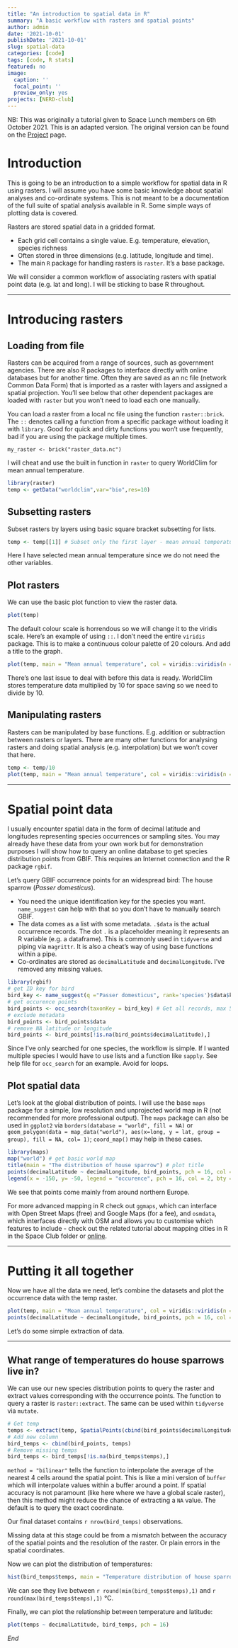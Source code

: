 ```yaml
---
title: "An introduction to spatial data in R"
summary: "A basic workflow with rasters and spatial points"
author: admin
date: '2021-10-01'
publishDate: '2021-10-01'
slug: spatial-data
categories: [code]
tags: [code, R stats]
featured: no
image:
  caption: ''
  focal_point: ''
  preview_only: yes
projects: [NERD-club]
---
```


NB: This was originally a tutorial given to Space Lunch members on 6th October 2021. This is an adapted version. The original version can be found on the [Project](project/NERD-club/) page. 

# Introduction

This is going to be an introduction to a simple workflow for spatial data in R using rasters. I will assume you have some basic knowledge about spatial analyses and co-ordinate systems. This is not meant to be a documentation of the full suite of spatial analysis available in R. Some simple ways of plotting data is covered.

Rasters are stored spatial data in a gridded format. 

- Each grid cell contains a single value. E.g. temperature, elevation, species richness
- Often stored in three dimensions (e.g. latitude, longitude and time).
- The main `R` package for handling rasters is `raster`. It's a base package.

We will consider a common workflow of associating rasters with spatial point data (e.g. lat and long). 
I will be sticking to base R throughout.

***

# Introducing rasters

## Loading from file

Rasters can be acquired from a range of sources, such as government agencies. There are also R packages to interface directly with online databases but for another time. Often they are saved as an nc file (network Common Data Form) that is imported as a raster with layers and assigned a spatial projection. You'll see below that other dependent packages are loaded with `raster` but you won't need to load each one manually.  

You can load a raster from a local nc file using the function `raster::brick`. The `::` denotes calling a function from a specific package without loading it with `library`. Good for quick and dirty functions you won't use frequently, bad if you are using the package multiple times.

```
my_raster <- brick("raster_data.nc")
```

I will cheat and use the built in function in `raster` to query WorldClim for mean annual temperature.

```r
library(raster)
temp <- getData("worldclim",var="bio",res=10)
```

## Subsetting rasters

Subset rasters by layers using basic square bracket subsetting for lists.

```r
temp <- temp[[1]] # Subset only the first layer - mean annual temperature
```

Here I have selected mean annual temperature since we do not need the other variables.

## Plot rasters
 
We can use the basic plot function to view the raster data.

```r
plot(temp)
```

The default colour scale is horrendous so we will change it to the viridis scale. Here's an example of using `::`. I don't need the entire `viridis` package. This is to make a continuous colour palette of 20 colours. And add a title to the graph.

```r
plot(temp, main = "Mean annual temperature", col = viridis::viridis(n = 20))
```

There's one last issue to deal with before this data is ready. WorldClim stores temperature data multiplied by 10 for space saving so we need to divide by 10.

## Manipulating rasters

Rasters can be manipulated by base functions. E.g. addition or subtraction between rasters or layers. There are many other functions for analysing rasters and doing spatial analysis (e.g. interpolation) but we won't cover that here.

```r
temp <- temp/10
plot(temp, main = "Mean annual temperature", col = viridis::viridis(n = 20))
```

***

# Spatial point data

I usually encounter spatial data in the form of decimal latitude and longitudes representing species occurrences or sampling sites. You may already have these data from your own work but for demonstration purposes I will show how to query an online database to get species distribution points from GBIF. This requires an Internet connection and the R package `rgbif`.

Let's query GBIF occurrence points for an widespread bird: The house sparrow (*Passer domesticus*).

* You need the unique identification key for the species you want. `name_suggest` can help with that so you don't have to manually search GBIF.
* The data comes as a list with some metadata. `.$data` is the actual occurrence records. The dot `.` is a placeholder meaning it represents an R variable (e.g. a dataframe). This is commonly used in `tidyverse` and piping via `magrittr`. It is also a cheat's way of using base functions within a pipe.
* Co-ordinates are stored as `decimalLatitude` and `decimalLongitude`. I've removed any missing values.

```r
library(rgbif)
# get ID key for bird
bird_key <- name_suggest(q ="Passer domesticus", rank='species')$data$key[1]
# get occurence points
bird_points <- occ_search(taxonKey = bird_key) # Get all records, max 500 (see variable limit)
# exclude metadata
bird_points <- bird_points$data
# remove NA latitude or longitude
bird_points <- bird_points[!is.na(bird_points$decimalLatitude),]
```

Since I've only searched for one species, the workflow is simple. If I wanted multiple species I would have to use lists and a function like `sapply`. See help file for `occ_search` for an example. Avoid for loops.

## Plot spatial data

Let's look at the global distribution of points. I will use the base `maps` package for a simple, low resolution and unprojected world map in R (not recommended for more professional output). The `maps` package can also be used in `ggplot2` via `borders(database = "world", fill = NA)` or `geom_polygon(data = map_data("world"), aes(x=long, y = lat, group = group), fill = NA, col= 1)`; `coord_map()` may help in these cases.

```r
library(maps)
map("world") # get basic world map
title(main = "The distribution of house sparrow") # plot title
points(decimalLatitude ~ decimalLongitude, bird_points, pch = 16, col = 2) # plot points
legend(x = -150, y= -50, legend = "occurence", pch = 16, col = 2, bty = "n")
```

We see that points come mainly from around northern Europe.

For more advanced mapping in R check out `ggmaps`, which can interface with Open Street Maps (free) and Google Maps (for a fee), and `osmdata`, which interfaces directly with OSM and allows you to customise which features to include - check out the related tutorial about mapping cities in R in the Space Club folder or [online](https://jacintak.github.io/post/2021-07-01-OSM-in-R/).

***

# Putting it all together

Now we have all the data we need, let's combine the datasets and plot the occurrence data with the temp raster.

```r
plot(temp, main = "Mean annual temperature", col = viridis::viridis(n = 20)) # temp
points(decimalLatitude ~ decimalLongitude, bird_points, pch = 16, col = 1) # bird
```

Let's do some simple extraction of data.

***

## What range of temperatures do house sparrows live in?

We can use our new species distribution points to query the raster and extract values corresponding with the occurrence points. The function to query a raster is `raster::extract`. The same can be used within `tidyverse` via `mutate`.

```r
# Get temp
temps <- extract(temp, SpatialPoints(cbind(bird_points$decimalLongitude, bird_points$decimalLatitude)), method = "bilinear")
# Add new column
bird_temps <- cbind(bird_points, temps) 
# Remove missing temps
bird_temps <- bird_temps[!is.na(bird_temps$temps),]
```

`method = "bilinear"` tells the function to interpolate the average of the nearest 4 cells around the spatial point. This is like a mini version of `buffer` which will interpolate values within a buffer around a point. If spatial accuracy is not paramount (like here where we have a global scale raster), then this method might reduce the chance of extracting a `NA` value. The default is to query the exact coordinate.

Our final dataset contains `r nrow(bird_temps)` observations.

Missing data at this stage could be from a mismatch between the accuracy of the spatial points and the resolution of the raster. Or plain errors in the spatial coordinates.

Now we can plot the distribution of temperatures:

```r
hist(bird_temps$temps, main = "Temperature distribution of house sparrows")
```

We can see they live between `r round(min(bird_temps$temps),1)` and `r round(max(bird_temps$temps),1)` &deg;C.

Finally, we can plot the relationship between temperature and latitude:

```r
plot(temps ~ decimalLatitude, bird_temps, pch = 16)
```

*End*